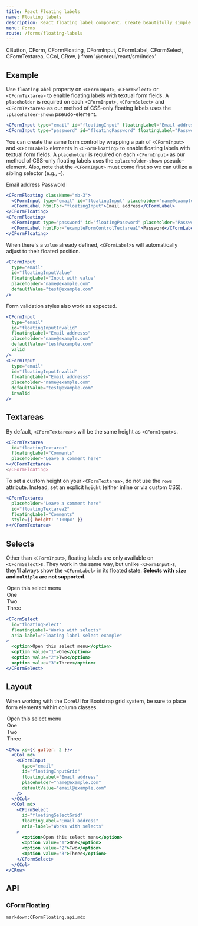 ```yaml
---
title: React Floating labels
name: Floating labels
description: React floating label component. Create beautifully simple form labels that float over your input fields.
menu: Forms
route: /forms/floating-labels
---
```


  CButton,
  CForm,
  CFormFloating,
  CFormInput,
  CFormLabel,
  CFormSelect,
  CFormTextarea,
  CCol,
  CRow,
} from '@coreui/react/src/index'

## Example

Use `floatingLabel` property on `<CFormInput>`, `<CFormSelect>` or `<CFormTextarea>` to enable floating labels with textual form fields. A `placeholder` is required on each `<CFormInput>`, `<CFormSelect>` and `<CFormTextarea>` as our method of CSS-only floating labels uses the `:placeholder-shown` pseudo-element.

<Example>
  <CFormInput
    className="mb-3"
    type="email"
    id="floatingInput"
    floatingLabel="Email address"
    placeholder="name@example.com"
  />
  <CFormInput
    type="password"
    id="floatingPassword"
    floatingLabel="Password"
    placeholder="Password"
  />
</Example>

```jsx
<CFormInput type="email" id="floatingInput" floatingLabel="Email address" placeholder="name@example.com" />
<CFormInput type="password" id="floatingPassword" floatingLabel="Password" placeholder="Password" />
```

You can create the same form control by wrapping a pair of `<CFormInput>` and `<CFormLabel>` elements in `<CFormFloating>` to enable floating labels with textual form fields. A `placeholder` is required on each `<CFormInput>` as our method of CSS-only floating labels uses the `:placeholder-shown` pseudo-element. Also, note that the `<CFormInput>` must come first so we can utilize a sibling selector (e.g., `~`).

<Example>
  <CFormFloating className="mb-3">
    <CFormInput type="email" id="floatingInput" placeholder="name@example.com" />
    <CFormLabel htmlFor="floatingInput">Email address</CFormLabel>
  </CFormFloating>
  <CFormFloating>
    <CFormInput type="password" id="floatingPassword" placeholder="Password" />
    <CFormLabel htmlFor="exampleFormControlTextarea1">Password</CFormLabel>
  </CFormFloating>
</Example>

```jsx
<CFormFloating className="mb-3">
  <CFormInput type="email" id="floatingInput" placeholder="name@example.com" />
  <CFormLabel htmlFor="floatingInput">Email address</CFormLabel>
</CFormFloating>
<CFormFloating>
  <CFormInput type="password" id="floatingPassword" placeholder="Password" />
  <CFormLabel htmlFor="exampleFormControlTextarea1">Password</CFormLabel>
</CFormFloating>
```

When there's a `value` already defined, `<CFormLabel>`s will automatically adjust to their floated position.

<Example>
  <CFormInput
    type="email"
    id="floatingInputValue"
    floatingLabel="Input with value"
    placeholder="name@example.com"
    defaultValue="test@example.com"
  />
</Example>

```jsx
<CFormInput
  type="email"
  id="floatingInputValue"
  floatingLabel="Input with value"
  placeholder="name@example.com"
  defaultValue="test@example.com"
/>
```


Form validation styles also work as expected.

<Example>
  <CFormInput
    className="mb-3"
    type="email"
    id="floatingInputInvalid"
    floatingLabel="Email addresss"
    placeholder="name@example.com"
    defaultValue="test@example.com"
    valid
  />
  <CFormInput
    type="email"
    id="floatingInputInvalid"
    floatingLabel="Email addresss"
    placeholder="name@example.com"
    defaultValue="test@example.com"
    invalid
  />
</Example>

```jsx
<CFormInput
  type="email"
  id="floatingInputInvalid"
  floatingLabel="Email addresss"
  placeholder="name@example.com"
  defaultValue="test@example.com"
  valid
/>
<CFormInput
  type="email"
  id="floatingInputInvalid"
  floatingLabel="Email addresss"
  placeholder="name@example.com"
  defaultValue="test@example.com"
  invalid
/>
```

## Textareas

By default, `<CFormTextarea>`s will be the same height as `<CFormInput>`s.

<Example>
  <CFormTextarea
    id="floatingTextarea"
    floatingLabel="Comments"
    placeholder="Leave a comment here"
  ></CFormTextarea>
</Example>

```jsx
<CFormTextarea
  id="floatingTextarea"
  floatingLabel="Comments"
  placeholder="Leave a comment here"
></CFormTextarea>
</CFormFloating>
```

To set a custom height on your `<CFormTextarea>`, do not use the `rows` attribute. Instead, set an explicit `height` (either inline or via custom CSS).

<Example>
  <CFormTextarea
    placeholder="Leave a comment here"
    id="floatingTextarea2"
    floatingLabel="Comments"
    style={{ height: '100px' }}
  ></CFormTextarea>
</Example>

```jsx
<CFormTextarea
  placeholder="Leave a comment here"
  id="floatingTextarea2"
  floatingLabel="Comments"
  style={{ height: '100px' }}
></CFormTextarea>
```

## Selects

Other than `<CFormInput>`, floating labels are only available on `<CFormSelect>`s. They work in the same way, but unlike `<CFormInput>`s, they'll always show the `<CFormLabel>` in its floated state. **Selects with `size` and `multiple` are not supported.**

<Example>
  <CFormSelect
    id="floatingSelect"
    floatingLabel="Works with selects"
    aria-label="Floating label select example"
  >
    <option>Open this select menu</option>
    <option value="1">One</option>
    <option value="2">Two</option>
    <option value="3">Three</option>
  </CFormSelect>
</Example>

```jsx
<CFormSelect
  id="floatingSelect"
  floatingLabel="Works with selects"
  aria-label="Floating label select example"
>
  <option>Open this select menu</option>
  <option value="1">One</option>
  <option value="2">Two</option>
  <option value="3">Three</option>
</CFormSelect>
```

## Layout

When working with the CoreUI for Bootstrap grid system, be sure to place form elements within column classes.

<Example>
  <CRow xs={{ gutter: 2 }}>
    <CCol md>
      <CFormInput
        type="email"
        id="floatingInputGrid"
        floatingLabel="Email address"
        placeholder="name@example.com"
        defaultValue="email@example.com"
      />
    </CCol>
    <CCol md>
      <CFormSelect
        id="floatingSelectGrid"
        floatingLabel="Email address"
        aria-label="Works with selects"
      >
        <option>Open this select menu</option>
        <option value="1">One</option>
        <option value="2">Two</option>
        <option value="3">Three</option>
      </CFormSelect>
    </CCol>
  </CRow>
</Example>

```jsx
<CRow xs={{ gutter: 2 }}>
  <CCol md>
    <CFormInput
      type="email"
      id="floatingInputGrid"
      floatingLabel="Email address"
      placeholder="name@example.com"
      defaultValue="email@example.com"
    />
  </CCol>
  <CCol md>
    <CFormSelect
      id="floatingSelectGrid"
      floatingLabel="Email address"
      aria-label="Works with selects"
    >
      <option>Open this select menu</option>
      <option value="1">One</option>
      <option value="2">Two</option>
      <option value="3">Three</option>
    </CFormSelect>
  </CCol>
</CRow>
```

## API

### CFormFloating

`markdown:CFormFloating.api.mdx`
